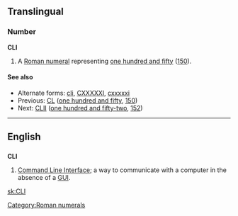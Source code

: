 ==Translingual==

===Number===
'''CLI'''

# A [[Roman numeral]] representing [[one hundred and fifty]] ([[150]]).

====See also====
* Alternate forms: [[cli]], [[CXXXXXI]], [[cxxxxxi]]
* Previous: [[CL]] ([[one hundred and fifty]], [[150]])
* Next: [[CLII]] ([[one hundred and fifty-two]], [[152]])

[[Category:Roman numerals]]
----

==English==

==={{initialism}}===
'''CLI'''

# [[command line interface|Command Line Interface]]; a way to communicate with a computer in the absence of a [[GUI]].

[[sk:CLI]]